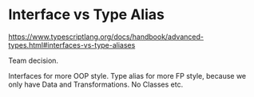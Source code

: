 # Interface vs Type Alias

https://www.typescriptlang.org/docs/handbook/advanced-types.html#interfaces-vs-type-aliases

<Notes>
  Team decision.

  Interfaces for more OOP style.
  Type alias for more FP style, because we only have Data and Transformations. No Classes etc.
</Notes>
